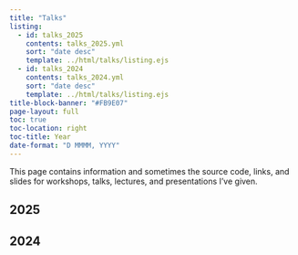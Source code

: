 ```yaml
---
title: "Talks"
listing:
  - id: talks_2025
    contents: talks_2025.yml
    sort: "date desc"
    template: ../html/talks/listing.ejs
  - id: talks_2024
    contents: talks_2024.yml
    sort: "date desc"
    template: ../html/talks/listing.ejs
title-block-banner: "#FB9E07"
page-layout: full
toc: true
toc-location: right
toc-title: Year
date-format: "D MMMM, YYYY"
---
```



This page contains information and sometimes the source code, links, and slides for workshops, talks, lectures, and presentations I've given. 


## 2025

:::{#talks_2025}
:::

## 2024

:::{#talks_2024}
:::
